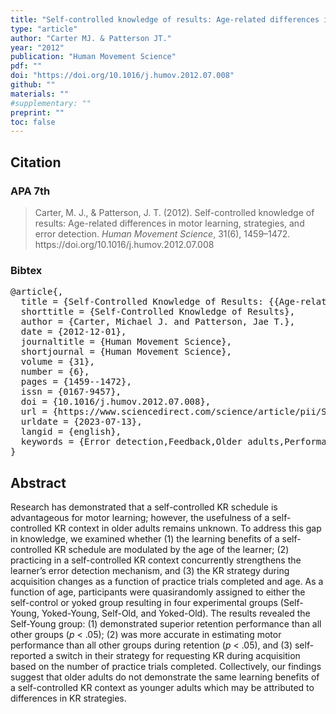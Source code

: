 ```yaml
---
title: "Self-controlled knowledge of results: Age-related differences in motor learning, strategies, and error detection"
type: "article"
author: "Carter MJ. & Patterson JT."
year: "2012"
publication: "Human Movement Science"
pdf: ""
doi: "https://doi.org/10.1016/j.humov.2012.07.008"
github: ""
materials: ""
#supplementary: ""
preprint: ""
toc: false
---
```


## Citation

### APA 7th

> Carter, M. J., & Patterson, J. T. (2012). Self-controlled knowledge of results: Age-related differences in motor learning, strategies, and error detection. *Human Movement Science*, 31(6), 1459–1472. https://doi.org/10.1016/j.humov.2012.07.008

### Bibtex

<pre>
@article{,
  title = {Self-Controlled Knowledge of Results: {{Age-related}} Differences in Motor Learning, Strategies, and Error Detection},
  shorttitle = {Self-Controlled Knowledge of Results},
  author = {Carter, Michael J. and Patterson, Jae T.},
  date = {2012-12-01},
  journaltitle = {Human Movement Science},
  shortjournal = {Human Movement Science},
  volume = {31},
  number = {6},
  pages = {1459--1472},
  issn = {0167-9457},
  doi = {10.1016/j.humov.2012.07.008},
  url = {https://www.sciencedirect.com/science/article/pii/S0167945712001017},
  urldate = {2023-07-13},
  langid = {english},
  keywords = {Error detection,Feedback,Older adults,Performance estimation,Practice}
}
</pre>

## Abstract

Research has demonstrated that a self-controlled KR schedule is advantageous for motor learning; however, the usefulness of a self-controlled KR context in older adults remains unknown. To address this gap in knowledge, we examined whether (1) the learning benefits of a self-controlled KR schedule are modulated by the age of the learner; (2) practicing in a self-controlled KR context concurrently strengthens the learner’s error detection mechanism, and (3) the KR strategy during acquisition changes as a function of practice trials completed and age. As a function of age, participants were quasirandomly assigned to either the self-control or yoked group resulting in four experimental groups (Self-Young, Yoked-Young, Self-Old, and Yoked-Old). The results revealed the Self-Young group: (1) demonstrated superior retention performance than all other groups (*p* < .05); (2) was more accurate in estimating motor performance than all other groups during retention (*p* < .05), and (3) self-reported a switch in their strategy for requesting KR during acquisition based on the number of practice trials completed. Collectively, our findings suggest that older adults do not demonstrate the same learning benefits of a self-controlled KR context as younger adults which may be attributed to differences in KR strategies.
